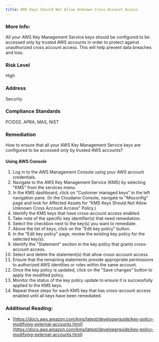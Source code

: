 ```yaml
---
title: KMS Keys Should Not Allow Unknown Cross Account Access
---
```


### More Info:

All your AWS Key Management Service keys should be configured to be accessed only by trusted AWS accounts in order to protect against unauthorized cross account access. This will help prevent data breaches and loss.

### Risk Level

High

### Address

Security

### Compliance Standards

PCIDSS, APRA, MAS, NIST

### Remediation

How to ensure that all your AWS Key Management Service keys are configured to be accessed only by trusted AWS accounts?

#### Using AWS Console

1. Log in to the AWS Management Console using your AWS account credentials.
2. Navigate to the AWS Key Management Service (KMS) by selecting "KMS" from the services menu.
3. In the KMS dashboard, click on "Customer managed keys" in the left navigation pane.
    (In the Cloudanix Console, navigate to "Misconfig" page and look for Affected Assets for "KMS Keys Should Not Allow Unknown Cross Account Access" Policy.)
4. Identify the KMS keys that have cross-account access enabled.
5. Take note of the specific key identifier(s) that need remediation.
6. Select the checkbox next to the key(s) you want to remediate.
7. Above the list of keys, click on the "Edit key policy" button.
8. In the "Edit key policy" page, review the existing key policy for the selected key(s).
9. Identify the "Statement" section in the key policy that grants cross-account access.
10. Select and delete the statement(s) that allow cross-account access.
11. Ensure that the remaining statements provide appropriate permissions to authorized AWS identities or roles within the same account.
12. Once the key policy is updated, click on the "Save changes" button to apply the modified policy.
13. Monitor the status of the key policy update to ensure it is successfully applied to the KMS keys.
14. Repeat these steps for each KMS key that has cross-account access enabled until all keys have been remediated.

### Additional Reading:

- [https://docs.aws.amazon.com/kms/latest/developerguide/key-policy-modifying-external-accounts.html](https://docs.aws.amazon.com/kms/latest/developerguide/key-policy-modifying-external-accounts.html)
